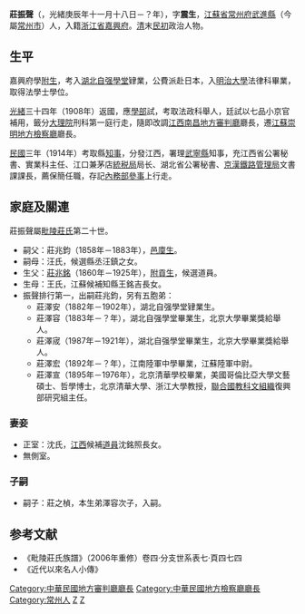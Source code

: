 '''莊振聲'''（{{bd|1880年|12月19日|？年|catIdx=Z莊}}，光緒庚辰年十一月十八日－？年），字'''震生'''，[[江蘇省|江蘇省]][[常州府|常州府]][[武進縣|武進縣]]（今屬[[常州市|常州市]]）人，入籍[[浙江省|浙江省]][[嘉興府|嘉興府]]。[[清|清]]末[[民初|民初]]政治人物。

==生平==
嘉興府學[[生员|附生]]，考入[[湖北|湖北]][[自强學堂|自强學堂]]肄業，公費派赴日本，入[[明治大學|明治大學]]法律科畢業，取得法學士學位。

[[光緒|光緒]]三十四年（1908年）返國，應[[學部_(清朝)|學部]]試，考取法政科舉人，廷試以七品小京官補用，籤分[[大理院_(清朝)|大理院]]刑科第一庭行走，隨即改調[[江西|江西]][[南昌地方審判廳|南昌地方審判廳]]廳長，遷[[江蘇|江蘇]][[崇明地方檢察廳|崇明地方檢察廳]]廳長。

[[民國紀年|民國]]三年（1914年）考取縣[[知事|知事]]，分發江西，署理[[武寧縣|武寧縣]]知事，充江西省公署秘書、實業科主任、江口兼茅店[[統税局|統税局]]局长、湖北省公署秘書、[[京漢鐵路管理局|京漢鐵路管理局]]文書課課長，薦保簡任職，存記[[中华民国内政部|內務部]][[參事|參事]]上行走。

==家庭及關連==
莊振聲屬[[毗陵莊氏|毗陵莊氏]]第二十世。
*嗣父：莊兆鈞（1858年－1883年），[[邑廩生|邑廩生]]。
*嗣母：汪氏，候選縣丞汪鎮之女。
*生父：[[莊兆銘|莊兆銘]]（1860年－1925年），[[附貢生|附貢生]]，候選道員。
*生母：王氏，江蘇候補知縣王銘吉長女。
*振聲排行第一，出嗣莊兆鈞，另有五胞弟：
**莊澤安（1882年－1902年），湖北自强學堂肄業生。
**莊澤容（1883年－？年），湖北自强學堂畢業生，北京大學畢業獎給舉人。
**莊澤宬（1987年－1921年），湖北自强學堂畢業生，北京大學畢業獎給舉人。
**莊澤宏（1892年－？年），江南陸軍中學畢業，江蘇陸軍中尉。
**莊澤宣（1895年－1976年），北京清華學校畢業，美國哥倫比亞大學文藝碩士、哲學博士，北京清華大學、浙江大學教授，[[聯合國|聯合國]][[教科文組織|教科文組織]]復興部研究組主任。
===妻妾===
*正室：沈氏，[[江西|江西]]候補[[道員|道員]]沈銘照長女。
*無側室。
===子嗣===
*嗣子：莊之楨，本生弟澤容次子，入嗣。

==参考文献==
{{reflist}}
*《毗陵莊氏族譜》（2006年重修）卷四·分支世系表七·頁四七四
*《近代以來名人小傳》

{{毗陵莊氏}}
{{DEFAULTSORT:Z莊}}
[[Category:中華民國地方審判廳廳長|Category:中華民國地方審判廳廳長]]
[[Category:中華民國地方檢察廳廳長|Category:中華民國地方檢察廳廳長]]
[[Category:常州人|Category:常州人]]
[[Category:莊姓|Z]]
[[Category:毗陵莊氏|Z]]